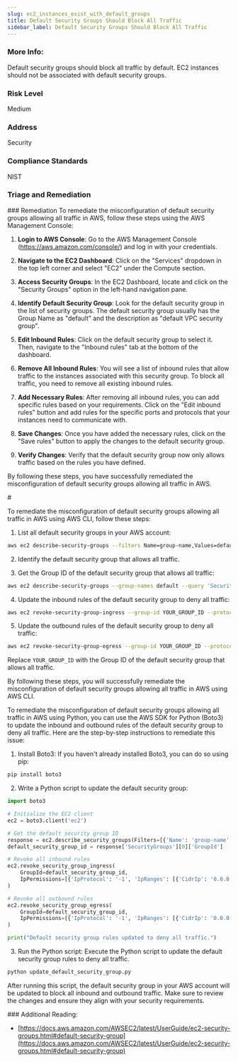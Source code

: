 ```yaml
---
slug: ec2_instances_exist_with_default_groups
title: Default Security Groups Should Block All Traffic
sidebar_label: Default Security Groups Should Block All Traffic
---
```


### More Info:

Default security groups should block all traffic by default. EC2 instances should not be associated with default security groups.

### Risk Level

Medium

### Address

Security

### Compliance Standards

NIST


### Triage and Remediation
<Tabs>
<Tab title='Remediation'>
### Remediation

<AccordionGroup>
<Accordion title='Using Console' defaultOpen='true'>
To remediate the misconfiguration of default security groups allowing all traffic in AWS, follow these steps using the AWS Management Console:

1. **Login to AWS Console**: Go to the AWS Management Console (https://aws.amazon.com/console/) and log in with your credentials.

2. **Navigate to the EC2 Dashboard**: Click on the "Services" dropdown in the top left corner and select "EC2" under the Compute section.

3. **Access Security Groups**: In the EC2 Dashboard, locate and click on the "Security Groups" option in the left-hand navigation pane.

4. **Identify Default Security Group**: Look for the default security group in the list of security groups. The default security group usually has the Group Name as "default" and the description as "default VPC security group".

5. **Edit Inbound Rules**: Click on the default security group to select it. Then, navigate to the "Inbound rules" tab at the bottom of the dashboard.

6. **Remove All Inbound Rules**: You will see a list of inbound rules that allow traffic to the instances associated with this security group. To block all traffic, you need to remove all existing inbound rules.

7. **Add Necessary Rules**: After removing all inbound rules, you can add specific rules based on your requirements. Click on the "Edit inbound rules" button and add rules for the specific ports and protocols that your instances need to communicate with.

8. **Save Changes**: Once you have added the necessary rules, click on the "Save rules" button to apply the changes to the default security group.

9. **Verify Changes**: Verify that the default security group now only allows traffic based on the rules you have defined.

By following these steps, you have successfully remediated the misconfiguration of default security groups allowing all traffic in AWS.
</Accordion>

<Accordion title='Using CLI'>
#

To remediate the misconfiguration of default security groups allowing all traffic in AWS using AWS CLI, follow these steps:

1. List all default security groups in your AWS account:
```bash
aws ec2 describe-security-groups --filters Name=group-name,Values=default
```

2. Identify the default security group that allows all traffic.

3. Get the Group ID of the default security group that allows all traffic:
```bash
aws ec2 describe-security-groups --group-names default --query 'SecurityGroups[0].GroupId' --output text
```

4. Update the inbound rules of the default security group to deny all traffic:
```bash
aws ec2 revoke-security-group-ingress --group-id YOUR_GROUP_ID --protocol all --port all --cidr 0.0.0.0/0
```

5. Update the outbound rules of the default security group to deny all traffic:
```bash
aws ec2 revoke-security-group-egress --group-id YOUR_GROUP_ID --protocol all --port all --cidr 0.0.0.0/0
```

Replace `YOUR_GROUP_ID` with the Group ID of the default security group that allows all traffic.

By following these steps, you will successfully remediate the misconfiguration of default security groups allowing all traffic in AWS using AWS CLI.
</Accordion>

<Accordion title='Using Python'>
To remediate the misconfiguration of default security groups allowing all traffic in AWS using Python, you can use the AWS SDK for Python (Boto3) to update the inbound and outbound rules of the default security group to deny all traffic. Here are the step-by-step instructions to remediate this issue:

1. Install Boto3: If you haven't already installed Boto3, you can do so using pip:

```bash
pip install boto3
```

2. Write a Python script to update the default security group:

```python
import boto3

# Initialize the EC2 client
ec2 = boto3.client('ec2')

# Get the default security group ID
response = ec2.describe_security_groups(Filters=[{'Name': 'group-name', 'Values': ['default']}])
default_security_group_id = response['SecurityGroups'][0]['GroupId']

# Revoke all inbound rules
ec2.revoke_security_group_ingress(
    GroupId=default_security_group_id,
    IpPermissions=[{'IpProtocol': '-1', 'IpRanges': [{'CidrIp': '0.0.0.0/0'}]}]
)

# Revoke all outbound rules
ec2.revoke_security_group_egress(
    GroupId=default_security_group_id,
    IpPermissions=[{'IpProtocol': '-1', 'IpRanges': [{'CidrIp': '0.0.0.0/0'}]}]
)

print("Default security group rules updated to deny all traffic.")
```

3. Run the Python script: Execute the Python script to update the default security group rules to deny all traffic.

```bash
python update_default_security_group.py
```

After running this script, the default security group in your AWS account will be updated to block all inbound and outbound traffic. Make sure to review the changes and ensure they align with your security requirements.
</Accordion>

</AccordionGroup>
</Tab>
</Tabs>
### Additional Reading:

- [https://docs.aws.amazon.com/AWSEC2/latest/UserGuide/ec2-security-groups.html#default-security-group](https://docs.aws.amazon.com/AWSEC2/latest/UserGuide/ec2-security-groups.html#default-security-group) 

